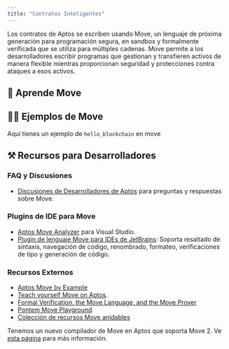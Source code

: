 ```yaml
---
title: "Contratos Inteligentes"
---
```




Los contratos de Aptos se escriben usando Move, un lenguaje de próxima generación para programación segura, en sandbox y formalmente verificada que se utiliza para múltiples cadenas.
Move permite a los desarrolladores escribir programas que gestionan y transfieren activos de manera flexible mientras proporcionan seguridad y protecciones contra ataques a esos activos.

## 📖 Aprende Move

<CardGrid>
  <LinkCard href="/es/build/smart-contracts/why-move" title="¿Por qué Move?" description="Aprende por qué Aptos usa el Lenguaje Move" />

  <LinkCard href="/es/build/smart-contracts/create-package" title="Crear Paquete" description="Comienza aprendiendo cómo crear un paquete Move" />

  <LinkCard href="/es/build/smart-contracts/objects" title="Objetos" description="Aprende cómo usar el estándar de Objetos en Aptos para crear primitivos componibles y flexibles en la cadena" />
</CardGrid>

## 👨‍💻 Ejemplos de Move

<CardGrid>
  <LinkCard href="https://github.com/aptos-labs/aptos-core/tree/main/aptos-move/move-examples" title="Ejemplos de Move en Aptos" description="30+ ejemplos sobre cómo desarrollar Move en Aptos" target="_blank" />

  <LinkCard href="https://github.com/aptos-labs/aptos-core/tree/main/aptos-move/move-examples/move-tutorial" title="Tutorial de Move" description="Cubre los fundamentos de la programación con Move" target="_blank" />

  <LinkCard href="/es/build/guides/first-move-module" title="Tu primer Módulo Move" description="Un ejemplo de cómo publicar tu primer módulo move" />
</CardGrid>

Aquí tienes un ejemplo de `hello_blockchain` en move

<RemoteCodeblock permalink="https://github.com/aptos-labs/aptos-core/blob/77e1d222ebc5e7294e115e0d090c001da1d0e072/aptos-move/move-examples/hello_blockchain/sources/hello_blockchain.move#L1-L59" />

## ⚒️ Recursos para Desarrolladores

### FAQ y Discusiones

- [Discusiones de Desarrolladores de Aptos](https://github.com/aptos-labs/aptos-developer-discussions/discussions) para preguntas y respuestas sobre Move.

### Plugins de IDE para Move

- [Aptos Move Analyzer](https://marketplace.visualstudio.com/items?itemName=MoveBit.aptos-move-analyzer) para Visual Studio.
- [Plugin de lenguaje Move para IDEs de JetBrains](https://plugins.jetbrains.com/plugin/14721-move-language): Soporta resaltado de sintaxis, navegación de código, renombrado, formateo, verificaciones de tipo y generación de código.

### Recursos Externos

- [Aptos Move by Example](https://move-developers-dao.gitbook.io/aptos-move-by-example)
- [Teach yourself Move on Aptos](https://github.com/econia-labs/teach-yourself-move).
- [Formal Verification, the Move Language, and the Move Prover](https://www.certik.com/resources/blog/2wSOZ3mC55AB6CYol6Q2rP-formal-verification-the-move-language-and-the-move-prover)
- [Pontem Move Playground](https://playground.pontem.network/)
- [Colección de recursos Move anidables](https://github.com/taoheorg/taohe)

Tenemos un nuevo compilador de Move en Aptos que soporta Move 2. Ve [esta página](../../../build/smart-contracts/compiler_v2) para más información.
